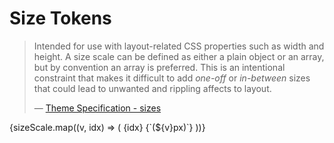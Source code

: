 
<Meta title="Foundations/Design Tokens" />

# Size Tokens

> Intended for use with layout-related CSS properties such as width and height. A size scale can be defined as either a plain object or an array, but by convention an array is preferred. This is an intentional constraint that makes it difficult to add _one-off_ or _in-between_ sizes that could lead to unwanted and rippling affects to layout.
>
> — [Theme Specification - sizes](https://styled-system.com/table#layout)

<Preview withSource="none">
  <Story name="Size">
    <Box>
      {sizeScale.map((v, idx) => (
        <Flex key={v + idx} mb={4} alignItems="center">
          <Text variant="body" minWidth={4}>
            {idx} <Text as="span" variant="body">{`(${v}px)`}</Text>
          </Text>
          <Box bg="ui.color" height={2} style={{ width: v }} />
        </Flex>
      ))}
    </Box>
  </Story>
</Preview>
